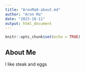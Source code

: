 ```yaml
---
title: "AronMa8-about.md"
author: "Aron Ma"
date: "2023-10-11"
output: html_document
---
```


```r
knitr::opts_chunk$set(echo = TRUE)
```

## About Me

I like steak and eggs
